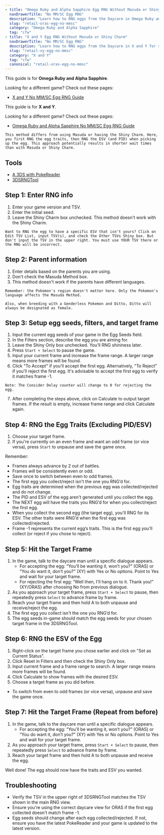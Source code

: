 ```yaml
---
- title: "Omega Ruby and Alpha Sapphire Egg RNG Without Masuda or Shiny Charm"
  navDrawerTitle: "No MM/SC Egg RNG"
  description: "Learn how to RNG eggs from the Daycare in Omega Ruby and Alpha Sapphire for shiny, high-IV Pokémon."
  slug: "retail-oras-egg-no-mmsc"
  category: "Omega Ruby and Alpha Sapphire"
  tag: "cfw"
- title: "X and Y Egg RNG Without Masuda or Shiny Charm"
  navDrawerTitle: "No MM/SC Egg RNG"
  description: "Learn how to RNG eggs from the Daycare in X and Y for shiny, high-IV Pokémon."
  slug: "retail-xy-egg-no-mmsc"
  category: "X and Y"
  tag: "cfw"
  canonical: "retail-oras-egg-no-mmsc"
---
```


<ShowIf slug="/retail-oras-egg-no-mmsc">

This guide is for **Omega Ruby and Alpha Sapphire**.

Looking for a different game? Check out these pages:

- [X and Y No MM/SC Egg RNG Guide](/retail-xy-egg-no-mmsc)

</ShowIf>

<ShowIf slug="/retail-xy-egg-no-mmsc">

This guide is for **X and Y**.

Looking for a different game? Check out these pages:

- [Omega Ruby and Alpha Sapphire No MM/SC Egg RNG Guide](/retail-oras-egg-no-mmsc)

</ShowIf>

```
This method differs from using Masuda or having the Shiny Charm. Here, you first RNG the egg traits, then RNG the ESV (and PID) when picking up the egg. This approach potentially results in shorter wait times than with Masuda or Shiny Charm.
```

## Tools

- [A 3DS with PokeReader](/install-pokereader)
- [3DSRNGTool](https://github.com/wwwwwwzx/3DSRNGTool/releases)

## Step 1: Enter RNG info

1. Enter your game version and TSV.
2. Enter the initial seed.
3. Leave the Shiny Charm box unchecked. This method doesn't work with the Shiny Charm.

```
Want to RNG the egg to have a specific ESV that isn't yours? Click on Edit TSV List, input TSV(s), and check the Other TSVs Shiny box. But don't input the TSV in the upper right. You must use YOUR TSV there or the RNG will be incorrect.
```

## Step 2: Parent information

1. Enter details based on the parents you are using.
2. Don't check the Masuda Method box.
3. This method doesn't work if the parents have different languages.

```
Remember: the Pokemon's region doesn't matter here. Only the Pokemon's language affects the Masuda Method.

Also, when breeding with a Genderless Pokemon and Ditto, Ditto will always be designated as female.
```

## Step 3: Setup egg seeds, filters, and target frame

1. Input the current egg seeds of your game in the Egg Seeds field.
2. In the Filters section, describe the egg you are aiming for.
3. Leave the Shiny Only box unchecked. You'll RNG shininess later.
4. Press `Start + Select` to pause the game.
5. Input your current frame and increase the frame range. A larger range means more frames will be found.
6. Click "To Accept" if you'll accept the first egg. Alternatively, "To Reject" if you'll reject the first egg. It's advisable to accept the first egg to verify it matches frame -1.

```
Note: The Consider Delay counter will change to 0 for rejecting the egg.
```

7. After completing the steps above, click on Calculate to output target frames. If the result is empty, increase frame range and click Calculate again.

## Step 4: RNG the Egg Traits (Excluding PID/ESV)

1. Choose your target frame.
2. If you're currently on an even frame and want an odd frame (or vice versa), press `Start` to unpause and save the game once.

Remember:

- Frames always advance by 2 out of battles.
- Frames will be consistently even or odd.
- Save once to switch between even to odd frames.
- The first egg you collect/reject isn't the one you RNG’d for.
- Egg traits are determined when the previous egg was collected/rejected and do not change.
- The PID and ESV of the egg aren't generated until you collect the egg.
- The NEXT egg will have the traits you RNG’d for when you collect/reject the first egg.
- When you collect the second egg (the target egg), you'll RNG for its ESV. The other traits were RNG’d when the first egg was collected/rejected.
- Frame -1 represents the current egg’s traits. This is the first egg you'll collect (or reject if you chose to reject).

## Step 5: Hit the Target Frame

1. In the game, talk to the daycare man until a specific dialogue appears.
   - For accepting the egg: “You’ll be wanting it, won’t you?” (ORAS) or “You do want it, don’t you?” (XY) with Yes or No options. Point to Yes and wait for your target frame.
   - For rejecting the first egg: “Well then, I'll hang on to it. Thank you!” (XY/ORAS) after choosing No from previous dialogue.
2. As you approach your target frame, press `Start + Select` to pause, then repeatedly press `Select` to advance frame by frame.
3. Reach your target frame and then hold A to both unpause and receive/reject the egg.
4. The first egg you collect isn't the one you RNG’d for.
5. The egg seeds in-game should match the egg seeds for your chosen target frame in the 3DSRNGTool.

## Step 6: RNG the ESV of the Egg

1. Right-click on the target frame you chose earlier and click on "Set as Current Status".
2. Click Reset in Filters and then check the Shiny Only box.
3. Input current frame and a frame range to search. A larger range means more frames will be found.
4. Click Calculate to show frames with the desired ESV.
5. Choose a target frame as you did before.

- To switch from even to odd frames (or vice versa), unpause and save the game once.

## Step 7: Hit the Target Frame (Repeat from before)

1. In the game, talk to the daycare man until a specific dialogue appears.
   - For accepting the egg: “You’ll be wanting it, won’t you?” (ORAS) or “You do want it, don’t you?” (XY) with Yes or No options. Point to Yes and wait for your target frame.
2. As you approach your target frame, press `Start + Select` to pause, then repeatedly press `Select` to advance frame by frame.
3. Reach your target frame and then hold A to both unpause and receive the egg.

Well done! The egg should now have the traits and ESV you wanted.

## Troubleshooting

- Verify the TSV in the upper right of 3DSRNGTool matches the TSV shown in the main RNG view.
- Ensure you're using the correct daycare view for ORAS if the first egg collected doesn't match frame -1.
- Egg seeds should change after each egg collected/rejected. If not, ensure you have the latest PokeReader and your game is updated to the latest version.
